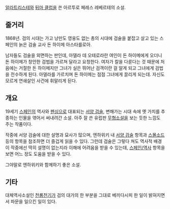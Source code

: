 [[알라트리스테]]와 [[뒤마 클럽]]을 쓴 아르투로 페레스 레베르테의 소설.

== 줄거리 ==
1868년. 검의 시대는 가고 낭만도 영웅도 없는 총의 시대에 검술을 붙잡고 살고 있는 스페인의 늙은 검술 교사 돈 하이메 아스타를로아. 

남자들도 검술을 외면하는 판인데, 아델라 데 오테로라란 여인이 돈 하이메에게 오더니 돈 하이메가 창안한 검법을 가르쳐 달라고 요청한다. 여자가 칼을 다룬다는 것 때문에 처음에는 거절한 돈 하이메지만 그녀가 실은 뛰어난 검객이란 걸 알게 되고 그녀에게 검법을 전수하게 된다. 아델라를 가르치며 돈 하이메는 점점 그녀에게 끌리게 되는데. 자신도 모르게 연쇄살인 사건에 휘말리게 된다. 

== 개요 ==
19세기 [[스페인]]의 역사와 [[펜싱]]으로 대표되는 [[서양 검술]], 변해가는 시대 속에 옛 가치를 추종하는 인물을 엮어서 써내려간 소설. 아주 잘 쓴 유럽판 [[무협소설]]을 보는 듯한 느낌도 주는 작품이다.  

작중에 서양 검술에 대한 설명과 묘사가 많으며, 엔하위키 내 [[서양 검술]] 항목과 [[스몰소드]] 등의 항목을 참조하면 더 즐겁게 읽을 수 있다. 그런데 검술은 그렇다 쳐도 역사적 배경이 작중에선 딱히 설명이 없는지라 이해에 어려움을 받을 수 있는데, [[스페인/역사]] 항목을 보면 어느 정도 도움을 받을 수 있다. 

그야말로 엔하위키와 함께하기 좋은 소설. 

== 기타 ==
대체역사소설인 [[천룡전기]]가 검의 대가의 한 부분을 그대로 베끼다시피 한 일이 밝혀지면서 파문을 일으킨 일이 있다.    

